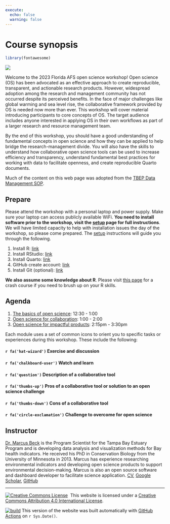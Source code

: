 ```yaml
---
execute: 
  echo: false
  warning: false
---
```


# Course synopsis {.unnumbered}

```r
library(fontawesome)
```

![](img/2023%20FLAFS%20Open%20Science%20Workshop.png)

Welcome to the 2023 Florida AFS open science workshop! Open science (OS) has been advocated as an effective approach to create reproducible, transparent, and actionable research products. However, widespread adoption among the research and management community has not occurred despite its perceived benefits. In the face of major challenges like global warming and sea level rise, the collaborative framework provided by OS is needed now more than ever. This workshop will cover material introducing participants to core concepts of OS. The target audience includes anyone interested in applying OS in their own workflows as part of a larger research and resource management team.

By the end of this workshop, you should have a good understanding of fundamental concepts in open science and how they can be applied to help bridge the research-management divide. You will also have the skills to understand how collaborative open science tools can be used to increase efficiency and transparency, understand fundamental best practices for working with data to facilitate openness, and create reproducible Quarto documents.

Much of the content on this web page was adopted from the [TBEP Data Management SOP](https://tbep-tech.github.io/data-management-sop/){target="_blank"}. 

## Prepare

Please attend the workshop with a personal laptop and power supply. Make sure your laptop can access publicly available WiFi. **You need to install software prior to the workshop, visit the [setup](#setup) page for full instructions**.  We will have limited capacity to help with installation issues the day of the workshop, so please come prepared.  The [setup](#setup) instructions will guide you through the following.

1. Install R: [link](https://cran.r-project.org/bin/windows/base/){target="_blank"}
1. Install RStudio: [link](https://posit.co/download/rstudio-desktop/){target="_blank"}
1. Install Quarto: [link](https://quarto.org/docs/get-started/){target="_blank"}
1. GitHub create account: [link](https://github.com){target="_blank"}
1. Install Git (optional): [link](https://git-scm.com/book/en/v2/Getting-Started-Installing-Git){target="_blank"}

**We also assume some knowledge about R**.  Please visit [this page](#rintro) for a crash course if you need to brush up on your R skills. 

## Agenda

1.  [The basics of open science](#basics): 12:30 - 1:00
2.  [Open science for collaboration](#collaborate): 1:00 - 2:00
3.  [Open science for impactful products](#impact): 2:15pm - 3:30pm

Each module uses a set of common icons to orient you to specific tasks or experiences during this workshop. These include the following:

<h4>`r fa('hat-wizard')` Exercise and discussion</h4>

<h4>`r fa('chalkboard-user')` Watch and learn</h4>

<h4>`r fa('question')` Description of a collaborative tool</h4>

<h4>`r fa('thumbs-up')` Pros of a collaborative tool or solution to an open science challenge</h4>

<h4>`r fa('thumbs-down')` Cons of a collaborative tool</h4>

<h4>`r fa('circle-exclamation')` Challenge to overcome for open science</h4>

## Instructor

[Dr. Marcus Beck](mailto:mbeck@tbep.org) is the Program Scientist for the Tampa Bay Estuary Program and is developing data analysis and visualization methods for Bay health indicators. He received his PhD in Conservation Biology from the University of Minnesota in 2013. Marcus has experience researching environmental indicators and developing open science products to support environmental decision-making. Marcus is also an open source software and dashboard developer to facilitate science application. [CV](https://github.com/fawda123/CV/raw/master/Beck_CV.pdf){target="_blank"}, [Google Scholar](https://scholar.google.com/citations?hl=en&authuser=2&user=9ZDDQ_8AAAAJ){target="_blank"}, [GitHub](https://github.com/fawda123){target="_blank"}

------------------------------------------------------------------------

<a rel='license' href='http://creativecommons.org/licenses/by/4.0/'><img src="https://i.creativecommons.org/l/by/4.0/88x31.png" alt="Creative Commons License" style="border-width:0"/></a>  This website is licensed under a <a rel='license' href='http://creativecommons.org/licenses/by/4.0/'>Creative Commons Attribution 4.0 International License</a>.

<a href="https://github.com/tbep-tech/flafs-os-workshop/actions"><img src="https://github.com/tbep-tech/flafs-os-workshop/workflows/build/badge.svg" alt="build"/></a> This version of the website was built automatically with [GitHub Actions](https://github.com/tbep-tech/flafs-os-workshop/actions) on `r Sys.Date()`.

